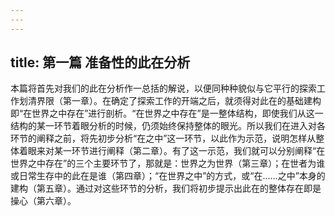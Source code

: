 ```yaml
---
---
---
```

title: 第一篇 准备性的此在分析
---




本篇将首先对我们的此在分析作一总括的解说，以便同种种貌似与它平行的探索工作划清界限（第一章）。在确定了探索工作的开端之后，就须得对此在的基础建构即“在世界之中存在”进行剖析。“在世界之中存在”是一整体结构，即使我们从这一结构的某一环节着眼分析的时候，仍须始终保持整体的眼光。所以我们在进入对各环节的阐释之前，将先初步分析“在之中”这一环节，以此作为示范，说明怎样从整体着眼来对某一环节进行阐释（第二章）。有了这一示范，我们就可以分别阐释“在世界之中存在”的三个主要环节了，那就是：世界之为世界（第三章）；在世者为谁或日常生存中的此在是谁（第四章）；“在世界之中”的方式，或“在……之中”本身的建构（第五章）。通过对这些环节的分析，我们将初步提示出此在的整体存在即是操心（第六章）。
